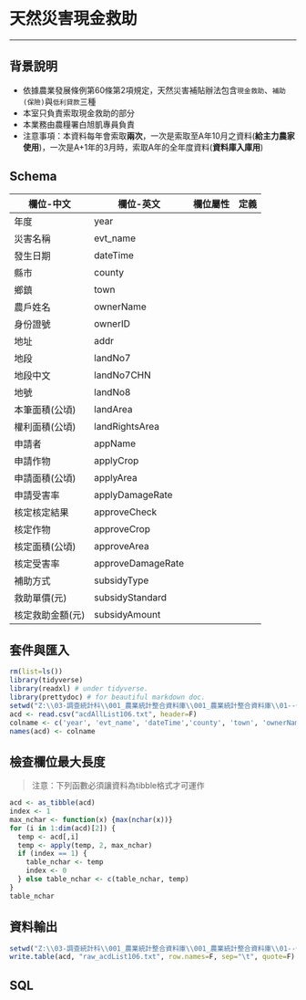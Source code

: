 # 天然災害現金救助

***

## 背景說明
* 依據農業發展條例第60條第2項規定，天然災害補貼辦法包含`現金救助`、`補助(保險)`與`低利貸款`三種
* 本室只負責索取現金救助的部分
* 本業務由農糧署白旭凱專員負責
* 注意事項：本資料每年會索取**兩次**，一次是索取至A年10月之資料(**給主力農家使用**)，一次是A+1年的3月時，索取A年的全年度資料(**資料庫入庫用**)

## Schema

欄位-中文        | 欄位-英文         | 欄位屬性    | 定義
-----------------|-------------------|-------------|----------
年度             | year              | 
災害名稱         | evt_name          | 
發生日期         | dateTime          | 
縣市             | county            | 
鄉鎮             | town              | 
農戶姓名         | ownerName         | 
身份證號         | ownerID           | 
地址             | addr              |
地段             | landNo7           | 
地段中文         | landNo7CHN        | 
地號             | landNo8           | 
本筆面積(公頃)   | landArea          | 
權利面積(公頃)   | landRightsArea    | 
申請者           | appName           |
申請作物         | applyCrop         | 
申請面積(公頃)   | applyArea         | 
申請受害率       | applyDamageRate   | 
核定核定結果     | approveCheck      | 
核定作物         | approveCrop       | 
核定面積(公頃)   | approveArea       | 
核定受害率       | approveDamageRate | 
補助方式         | subsidyType       | 
救助單價(元)     | subsidyStandard   | 
核定救助金額(元) | subsidyAmount     | 


## 套件與匯入

```r
rm(list=ls())
library(tidyverse)
library(readxl) # under tidyverse.
library(prettydoc) # for beautiful markdown doc.
setwd("Z:\\03-調查統計科\\001_農業統計整合資料庫\\001_農業統計整合資料庫\\01--休耕、耕鋤、災害\\原始資料\\天然災害\\106年天然災害救助明細\\原始資料")
acd <- read.csv("acdAllList106.txt", header=F)
colname <- c('year', 'evt_name', 'dateTime','county', 'town', 'ownerName', 'ownerID', 'addr', 'landNo7', 'landNo7CHN', 'landNo8', 'landArea', 'landRightsArea', "appName", 'applyCrop', 'applyArea', 'applyDamageRate', 'approveCheck', 'approveCrop', 'approveArea', 'approveDamageRate', 'subsidyType', 'subsidyStandard', 'subsidyAmount')
names(acd) <- colname
```

## 檢查欄位最大長度
> 注意：下列函數必須讓資料為tibble格式才可運作

```r
acd <- as_tibble(acd)
index <- 1
max_nchar <- function(x) {max(nchar(x))}
for (i in 1:dim(acd)[2]) {
  temp <- acd[,i]
  temp <- apply(temp, 2, max_nchar)
  if (index == 1) {
    table_nchar <- temp
    index <- 0
  } else table_nchar <- c(table_nchar, temp)
}
table_nchar
```

## 資料輸出

```r
setwd("Z:\\03-調查統計科\\001_農業統計整合資料庫\\001_農業統計整合資料庫\\01--休耕、耕鋤、災害\\原始資料\\天然災害\\106年天然災害救助明細")
write.table(acd, "raw_acdList106.txt", row.names=F, sep="\t", quote=F)
```


## SQL
```r
```

